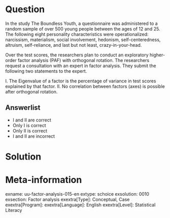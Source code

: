 Question
========
  
In the study The Boundless Youth, a questionnaire was administered to a random sample of over 500 young people between the ages of 12 and 25. The following eight personality characteristics were operationalized: narcissism, materialism, social involvement, hedonism, self-centeredness, altruism, self-reliance, and last but not least, crazy-in-your-head.

Over the test scores, the researchers plan to conduct an exploratory higher-order factor analysis (PAF) with orthogonal rotation. The researchers request a consultation with an expert in factor analysis. They submit the following two statements to the expert.

I. The Eigenvalue of a factor is the percentage of variance in test scores explained by that factor. II. No correlation between factors (axes) is possible after orthogonal rotation.

  
Answerlist
----------
* I and II are correct
* Only I is correct
* Only II is correct
* I and II are incorrect

Solution
========

Meta-information
================
exname: uu-factor-analysis-015-en
extype: schoice
exsolution: 0010
exsection: Factor analysis
exextra[Type]: Conceptual, Case
exextra[Program]: 
exextra[Language]: English
exextra[Level]: Statistical Literacy
